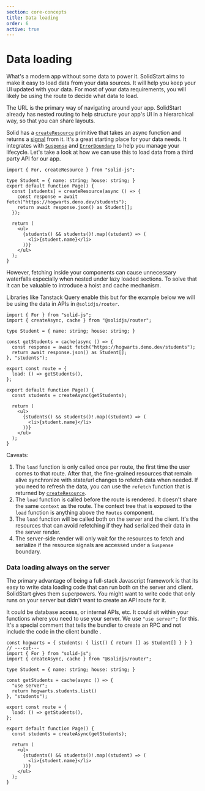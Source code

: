```yaml
---
section: core-concepts
title: Data loading
order: 6
active: true
---
```


# Data loading

What's a modern app without some data to power it. SolidStart aims to make it easy to load data from your data sources. It will help you keep your UI updated with your data. For most of your data requirements, you will likely be using the route to decide what data to load.

The URL is the primary way of navigating around your app. SolidStart already has nested routing to help structure your app's UI in a hierarchical way, so that you can share layouts.

Solid has a [`createResource`][createResource] primitive that takes an async function and returns a [signal][signal] from it. It's a great starting place for your data needs. It integrates with [`Suspense`][Suspense] and [`ErrorBoundary`][ErrorBoundary] to help you manage your lifecycle. Let's take a look at how we can use this to load data from a third party API for our app.

```tsx twoslash
import { For, createResource } from "solid-js";

type Student = { name: string; house: string; }
export default function Page() {
  const [students] = createResource(async () => {
    const response = await fetch("https://hogwarts.deno.dev/students");
    return await response.json() as Student[];
  });

  return (
    <ul>
      {students() && students()!.map((student) => (
        <li>{student.name}</li>
      ))}
    </ul>
  );
}
```

However, fetching inside your components can cause unnecessary waterfalls especially when nested under lazy loaded sections. To solve that it can be valuable to introduce a hoist and cache mechanism.

Libraries like Tanstack Query enable this but for the example below we will be using the data in APIs in `@solidjs/router`.


```tsx twoslash filename="/routes/students.tsx"
import { For } from "solid-js";
import { createAsync, cache } from "@solidjs/router";

type Student = { name: string; house: string; }

const getStudents = cache(async () => {
  const response = await fetch("https://hogwarts.deno.dev/students");
  return await response.json() as Student[];
}, "students");

export const route = {
  load: () => getStudents(),
};

export default function Page() {
  const students = createAsync(getStudents);

  return (
    <ul>
      {students() && students()!.map((student) => (
        <li>{student.name}</li>
      ))}
    </ul>
  );
}
```

Caveats:

1. The `load` function is only called once per route, the first time the user comes to that route. After that, the fine-grained resources that remain alive synchronize with state/url changes to refetch data when needed. If you need to refresh the data, you can use the `refetch` function that is returned by [`createResource`][createresource].
2. The `load` function is called before the route is rendered. It doesn't share the same `context` as the route. The context tree that is exposed to the `load` function is anything above the `Routes` component.
3. The `load` function will be called both on the server and the client. It's the resources that can avoid refetching if they had serialized their data in the server render.
4. The server-side render will only wait for the resources to fetch and serialize if the resource signals are accessed under a `Suspense` boundary.

### Data loading always on the server

The primary advantage of being a full-stack Javascript framework is that its easy to write data loading code that can run both on the server and client. SolidStart gives them superpowers. You might want to write code that only runs on your server but didn't want to create an API route for it.

It could be database access, or internal APIs, etc. It could sit within your functions where you need to use your server. We use `"use server";` for this. It's a special comment that tells the bundler to create an RPC and not include the code in the client bundle .

```tsx twoslash filename="/routes/students.tsx"
const hogwarts = { students: { list() { return [] as Student[] } } }
// ---cut---
import { For } from "solid-js";
import { createAsync, cache } from "@solidjs/router";

type Student = { name: string; house: string; }

const getStudents = cache(async () => {
  "use server";
  return hogwarts.students.list()
}, "students");

export const route = {
  load: () => getStudents(),
};

export default function Page() {
  const students = createAsync(getStudents);

  return (
    <ul>
      {students() && students()!.map((student) => (
        <li>{student.name}</li>
      ))}
    </ul>
  );
}
```

[createResource]: https://www.solidjs.com/docs/latest/api#createresource
[signal]: https://www.solidjs.com/docs/latest/api#createsignal
[Suspense]: https://www.solidjs.com/docs/latest/api#suspense
[ErrorBoundary]: https://www.solidjs.com/docs/latest/api#errorboundary
[Actions]: /core-concepts/actions
